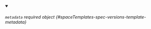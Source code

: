 


<details className="config-field" data-expandable="true" open>
<summary>

###### `metadata` <span className="config-field-required" data-required="false">required</span> <span className="config-field-type">object</span> <span className="config-field-default"></span> <span className="config-field-enum"></span> {#spaceTemplates-spec-versions-template-metadata}



</summary>

<PartialMetadatareference />


</details>
